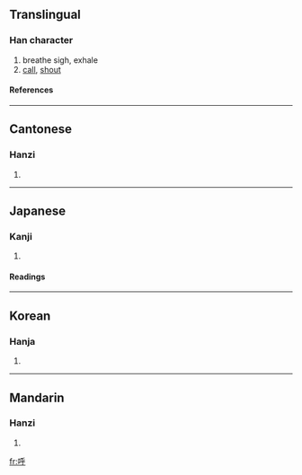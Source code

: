 {{see|謼}}

==Translingual==
===Han character===
{{Han char|rn=30|rad=口|as=05|sn=8|four=6204<sub>9</sub>|canj=口竹火木 (RHFD)}}
# breathe sigh, exhale
# [[call]], [[shout]]
====References====
{{Han ref|kx=0183.140|dkj=03471|dj=0402.140|hdz=10605.020|uh=547C|ud=21628|bh=A949|bd=43337}}
----
==Cantonese==
===Hanzi===
{{yue-hanzi|jyut=|y=fu1}}
# {{defn|Cantonese}}
----
==Japanese==
===Kanji===
{{ja-kanji|grade=|rs=口05}}
# {{defn|Japanese}} 
====Readings====
{{ja-readings|on=[[こ]] (ko)|kun=[[よぶ]] (yobu)}}
----
==Korean==
===Hanja===
{{ko-hanja|hangeul=호|rv=ho|mr=ho}}
# {{defn|Korean}}
----
==Mandarin==
===Hanzi===
{{cmn-hanzi|pin=[[hū]] (hu1)|wg=hu<sup>1</sup>}}
# {{defn|Mandarin}}

[[fr:呼]]